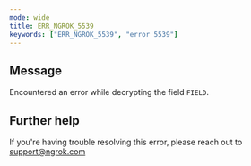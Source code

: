 ```yaml
---
mode: wide
title: ERR_NGROK_5539
keywords: ["ERR_NGROK_5539", "error 5539"]
---
```


## Message

Encountered an error while decrypting the field `FIELD`.

## Further help

If you're having trouble resolving this error, please reach out to [support@ngrok.com](mailto:support@ngrok.com?subject=Help%20with%20ERR_NGROK_5539)
